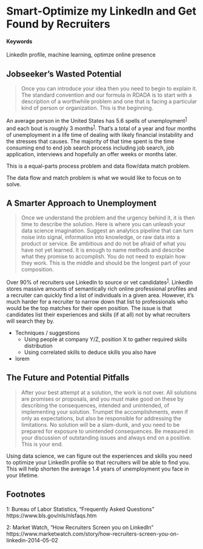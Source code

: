 # Smart-Optimize my LinkedIn and Get Found by Recruiters {#smarter-jobseeking}

#### Keywords {-}

LinkedIn profile, machine learning, optimze online presence

## Jobseeker's Wasted Potential

> Once you can introduce your idea then you need to begin to explain it. The standard convention and our formula in RDADA is to start with a description of a worthwhile problem and one that is facing a particular kind of person or organization. This is the beginning.

An average person in the United States has 5.6 spells of unemployment<sup>[1](#footnote1)</sup> and each bout is roughly 3 months<sup>[1](#footnote1)</sup>. That's a total of a year and four months of unemployment in a life time of dealing with likely financial instability and the stresses that causes. The majority of that time spent is the time consuming end to end job search process including job search, job application, interviews and hopefully an offer weeks or months later. 

This is a equal-parts process problem and data flow/data match problem. 

<!--- add something about process problem has solutions with internet (e-apply) speeding up paper applications --->

The data flow and match problem is what we would like to focus on to solve.

## A Smarter Approach to Unemployment

> Once we understand the problem and the urgency behind it, it is then time to describe the solution. Here is where you can unleash your data science imagination. Suggest an analytics pipeline that can turn noise into signal, information into knowledge, or raw data into a product or service. Be ambitious and do not be afraid of what you have not yet learned. It is enough to name methods and describe what they promise to accomplish. You do not need to explain how they work. This is the middle and should be the longest part of your composition.

Over 90% of recruiters use LinkedIn to source or vet candidates<sup>[1](#footnote2)</sup>. LinkedIn stores massive amounts of semantically rich online professional profiles and a recruiter can quickly find a list of individuals in a given area. However, it's much harder for a recruiter to narrow down that list to professionals who would be the top matches for their open position. The issue is that candidates list their experiences and skills (if at all) not by what recruiters will search they by.

<!--- add something about data science helping here --->

* Techniques / suggestions
  * Using people at company Y/Z, position X to gather required skills distribution
  * Using correlated skills to deduce skills you also have
* lorem

## The Future and Potential Pitfalls 

> After your best attempt at a solution, the work is not over. All solutions are promises or proposals, and you must make good on these by describing the consequences, intended and unintended, of implementing your solution. Trumpet the accomplishments, even if only as expectations, but also be responsible for addressing the limitations. No solution will be a slam-dunk, and you need to be prepared for exposure to unintended consequences. Be measured in your discussion of outstanding issues and always end on a positive. This is your end.

Using data science, we can figure out the experiences and skills you need to optimize your LinkedIn profile so that recruiters will be able to find you. This will help shorten the average 1.4 years of unemployment you face in your lifetime.

<!--- clearly needs a rework --->

## Footnotes

<a name="footnote1">1</a>: Bureau of Labor Statistics, "Frequently Asked Questions" https://www.bls.gov/nls/nlsfaqs.htm

<a name="footnote2">2</a>: Market Watch, "How Recruiters Screen you on LinkedIn" https://www.marketwatch.com/story/how-recruiters-screen-you-on-linkedin-2014-05-02



